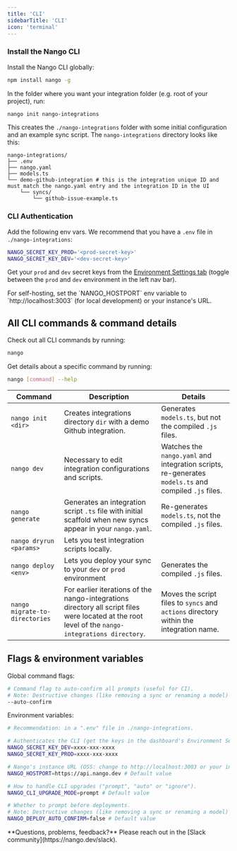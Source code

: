 ```yaml
---
title: 'CLI'
sidebarTitle: 'CLI'
icon: 'terminal'
---
```


### Install the Nango CLI

Install the Nango CLI globally:
```bash
npm install nango -g
```

In the folder where you want your integration folder (e.g. root of your project), run:
```bash
nango init nango-integrations
```

This creates the `./nango-integrations` folder with some initial configuration and an example
sync script. The `nango-integrations` directory looks like this:
```
nango-integrations/
├── .env
├── nango.yaml
├── models.ts
└── demo-github-integration # this is the integration unique ID and must match the nango.yaml entry and the integration ID in the UI
    └── syncs/
        └── github-issue-example.ts
```

### CLI Authentication

Add the following env vars. We recommend that you have a `.env` file in `./nango-integrations`:
```bash
NANGO_SECRET_KEY_PROD='<prod-secret-key>'
NANGO_SECRET_KEY_DEV='<dev-secret-key>'
```

Get your `prod` and `dev` secret keys from the [Environment Settings tab](https://app.nango.dev/environment-settings) (toggle between the `prod` and `dev` environment in the left nav bar).

<Info>
For self-hosting, set the `NANGO_HOSTPORT` env variable to `http://localhost:3003` (for local development) or your instance's URL.
</Info>

## All CLI commands & command details

Check out all CLI commands by running:
```bash
nango
```

Get details about a specific command by running:
```bash
nango [command] --help
```

| Command                        | Description                                                                                                                                       | Details                                                                                              |
| -                              | -                                                                                                                                                 | -                                                                                                    |
| `nango init <dir>`             | Creates integrations directory `dir` with a demo Github integration.                                                                        | Generates `models.ts`, but not the compiled `.js` files.                                             |
| `nango dev`                    | Necessary to edit integration configurations and scripts.                                                                                         | Watches the `nango.yaml` and integration scripts, re-generates `models.ts` and compiled `.js` files. |
| `nango generate`               | Generates an integration script `.ts` file with initial scaffold when new syncs appear in your `nango.yaml`.                                      | Re-generates `models.ts`, not the compiled `.js` files.                                              |
| `nango dryrun <params>`        | Lets you test integration scripts locally.                                                                                                        |                                                                                                      |
| `nango deploy <env>`           | Lets you deploy your sync to your `dev` or `prod` environment                                                                                     | Generates the compiled `.js` files.                                                                  |
| `nango migrate-to-directories` | For earlier iterations of the nango-integrations directory all script files were located at the root level of the `nango-integrations directory`. | Moves the script files to `syncs` and `actions` directory within the integration name.               |


## Flags & environment variables

Global command flags:

```bash
# Command flag to auto-confirm all prompts (useful for CI).
# Note: Destructive changes (like removing a sync or renaming a model) requires confirmation, even when --auto-confirm is set. To bypass this restriction, the --allow-destructive flag can be passed to nango deploy.
--auto-confirm
```

Environment variables:
```bash
# Recommendation: in a ".env" file in ./nango-integrations.

# Authenticates the CLI (get the keys in the dashboard's Environment Settings).
NANGO_SECRET_KEY_DEV=xxxx-xxx-xxxx
NANGO_SECRET_KEY_PROD=xxxx-xxx-xxxx

# Nango's instance URL (OSS: change to http://localhost:3003 or your instance URL).
NANGO_HOSTPORT=https://api.nango.dev # Default value

# How to handle CLI upgrades ("prompt", "auto" or "ignore").
NANGO_CLI_UPGRADE_MODE=prompt # Default value

# Whether to prompt before deployments.
# Note: Destructive changes (like removing a sync or renaming a model) requires confirmation, even when NANGO_DEPLOY_AUTO_CONFIRM is set to true. To bypass this restriction, the --allow-destructive flag can be passed to nango deploy.
NANGO_DEPLOY_AUTO_CONFIRM=false # Default value
```

<Tip>
**Questions, problems, feedback?** Please reach out in the [Slack community](https://nango.dev/slack).
</Tip>

